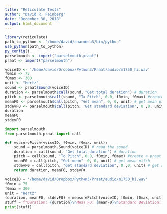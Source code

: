 ```yaml
---
title: "Reticulate Tests"
author: "David R. Feinberg"
date: "December 30, 2018"
output: html_document
---
```


```r
library(reticulate)
path_to_python <- "/home/david/anaconda3/bin/python"
use_python(path_to_python)
py_config()
parselmouth <- import("parselmouth.praat")
praat <- import("parselmouth")
```
```r
voiceID <- '/home/david/Dropbox/Python3/Praat/audio/m1750_hi.wav'
f0min <- 75
f0max <- 300
unit <- "Hertz"
sound <- praat$Sound(voiceID)
duration <- parselmouth$call(sound, "Get total duration") # duration
pitch <- parselmouth$call(sound, "To Pitch", 0.0, f0min, f0max) #create a praat pitch object
meanF0 <- parselmouth$call(pitch, "Get mean", 0, 0, unit) # get mean pitch
stdevF0 <- parselmouth$call(pitch, "Get standard deviation", 0 ,0, unit) # get standard deviation
duration
meanF0
stdevF0
```


```python
import parselmouth 
from parselmouth.praat import call

def measurePitch(voiceID, f0min, f0max, unit):
    sound = parselmouth.Sound(voiceID) # read the sound
    duration = call(sound, "Get total duration") # duration
    pitch = call(sound, "To Pitch", 0.0, f0min, f0max) #create a praat pitch object
    meanF0 = call(pitch, "Get mean", 0, 0, unit) # get mean pitch
    stdevF0 = call(pitch, "Get standard deviation", 0 ,0, unit) # get standard deviation
    return duration, meanF0, stdevF0

voiceID = '/home/david/Dropbox/Python3/Praat/audio/m1750_hi.wav'
f0min = 75
f0max = 300
unit = "Hertz"
(duration, meanF0, stdevF0) = measurePitch(voiceID, f0min, f0max, unit)
stuff = f"Duration: {duration}\nMean F0: {meanF0}\nStandard Deviation: {stdevF0}"
print(stuff)
```